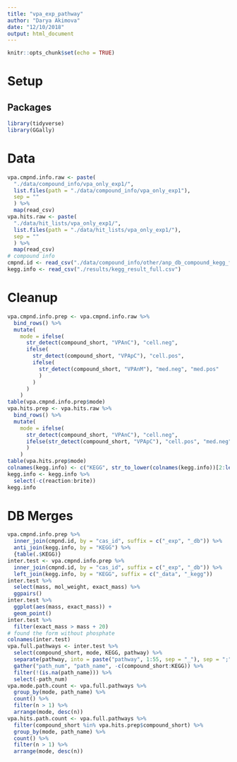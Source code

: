 ```yaml
---
title: "vpa_exp_pathway"
author: "Darya Akimova"
date: "12/10/2018"
output: html_document
---
```


```r
knitr::opts_chunk$set(echo = TRUE)
```


# Setup

## Packages

```r
library(tidyverse)
library(GGally)
```


# Data

```r
vpa.cmpnd.info.raw <- paste(
  "./data/compound_info/vpa_only_exp1/", 
  list.files(path = "./data/compound_info/vpa_only_exp1"), 
  sep = ""
  ) %>% 
  map(read_csv)
vpa.hits.raw <- paste(
  "./data/hit_lists/vpa_only_exp1/", 
  list.files(path = "./data/hit_lists/vpa_only_exp1/"), 
  sep = ""
  ) %>% 
  map(read_csv)
# compound info
cmpnd.id <- read_csv("./data/compound_info/other/anp_db_compound_kegg_fixed.csv")
kegg.info <- read_csv("./results/kegg_result_full.csv")
```


# Cleanup

```r
vpa.cmpnd.info.prep <- vpa.cmpnd.info.raw %>% 
  bind_rows() %>% 
  mutate(
    mode = ifelse(
      str_detect(compound_short, "VPAnC"), "cell.neg", 
      ifelse(
        str_detect(compound_short, "VPApC"), "cell.pos", 
        ifelse(
          str_detect(compound_short, "VPAnM"), "med.neg", "med.pos"
          )
        )
      )
    ) 
table(vpa.cmpnd.info.prep$mode)
vpa.hits.prep <- vpa.hits.raw %>% 
  bind_rows() %>%
  mutate(
    mode = ifelse(
      str_detect(compound_short, "VPAnC"), "cell.neg", 
      ifelse(str_detect(compound_short, "VPApC"), "cell.pos", "med.neg")
      )
    )
table(vpa.hits.prep$mode)
colnames(kegg.info) <- c("KEGG", str_to_lower(colnames(kegg.info))[2:length(colnames(kegg.info))])
kegg.info <- kegg.info %>% 
  select(-c(reaction:brite))
kegg.info
```


# DB Merges

```r
vpa.cmpnd.info.prep %>% 
  inner_join(cmpnd.id, by = "cas_id", suffix = c("_exp", "_db")) %>% 
  anti_join(kegg.info, by = "KEGG") %>% 
  {table(.$KEGG)}
inter.test <- vpa.cmpnd.info.prep %>% 
  inner_join(cmpnd.id, by = "cas_id", suffix = c("_exp", "_db")) %>% 
  left_join(kegg.info, by = "KEGG", suffix = c("_data", "_kegg"))
inter.test %>% 
  select(mass, mol_weight, exact_mass) %>% 
  ggpairs()
inter.test %>% 
  ggplot(aes(mass, exact_mass)) +
  geom_point()
inter.test %>% 
  filter(exact_mass > mass + 20)
# found the form without phosphate
colnames(inter.test)
vpa.full.pathways <- inter.test %>% 
  select(compound_short, mode, KEGG, pathway) %>% 
  separate(pathway, into = paste("pathway", 1:55, sep = "_"), sep = ";") %>% 
  gather("path_num", "path_name", -c(compound_short:KEGG)) %>% 
  filter(!(is.na(path_name))) %>% 
  select(-path_num)
vpa.mode.path.count <- vpa.full.pathways %>% 
  group_by(mode, path_name) %>% 
  count() %>% 
  filter(n > 1) %>% 
  arrange(mode, desc(n))
vpa.hits.path.count <- vpa.full.pathways %>% 
  filter(compound_short %in% vpa.hits.prep$compound_short) %>% 
  group_by(mode, path_name) %>% 
  count() %>% 
  filter(n > 1) %>% 
  arrange(mode, desc(n))
```

